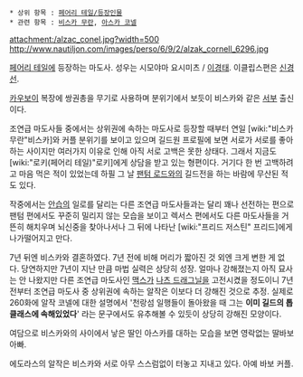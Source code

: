 
 * 상위 항목 : [[페어리 테일/등장인물]]
 * 관련 항목 : [[비스카 무란]], [[아스카 코넬]]



attachment:/alzac_conel.jpg?width=500
http://www.nautiljon.com/images/perso/6/9/2/alzak_cornell_6296.jpg


[[페어리 테일(만화)|페어리 테일]]에 등장하는 마도사. 성우는 시모야마 요시미츠 / [[이경태]]. 이클립스편은 [[신경선]].

[[카우보이]] 복장에 쌍권총을 무기로 사용하며 분위기에서 보듯이 비스카와 같은 [[서부]] 출신이다.

조연급 마도사들 중에서는 상위권에 속하는 마도사로 등장할 때부터 연일 [wiki:"비스카 무란"비스카]와 커플 분위기를 보이고 있으며 길드원 프로필에 보면 서로가 서로를 좋아하는 사이지만 여러가지 이유로 인해 아직 서로 고백은 못한 상태다. 그래서 지금도 [wiki:"로키(페어리 테일)"로키]에게 상담을 받고 있는 형편이다. 거기다 한 번 고백하려고 마음 먹은 적이 있었는데 하필 그 날 [[팬텀 로드]]와의 길드전을 하는 바람에 무산된 적도 있다.

작중에서는 [[안습]]의 일로를 달리는 다른 조연급 마도사들과는 달리 꽤나 선전하는 편으로 팬텀 편에서도 꾸준히 밀리지 않는 모습을 보이고 렉서스 편에서도 다른 마도사들을 거뜬히 해치우며 뇌신중을 찾아나서나 그 뒤에 나타난 [wiki:"프리드 저스틴" 프리드]에게 나가떨어지고 만다.

7년 뒤엔 비스카와 결혼하였다. 7년 전에 비해 머리가 짧아진 것 외엔 크게 변한 게 없다. 당연하지만 7년이 지난 만큼 마법 실력은 상당히 성장. 얼마나 강해졌는지 아직 묘사는 안 나왔지만 다른 조연급 마도사인 [[맥스]]가 [[나츠 드래그닐]]을 고전시켰을 정도이니 7년 전부터 조연급 마도사 중 상위권에 속하는 알작은 이보다 더 강해진 것으로 추정. 실제로 260화에 알작 코넬에 대한 설명에서 '천랑섬 일행들이 돌아왔을 때 그는 '''이미 길드의 톱 클래스에 속해있었다'''' 라는 문구에서도 유추해볼 수 있듯이 상당히 강해진 모양이다.

여담으로 비스카와의 사이에서 낳은 딸인 아스카를 대하는 모습을 보면 영락없는 딸바보 아빠.

에도라스의 알작은 비스카와 서로 아무 스스럼없이 터놓고 지내고 있다. 아예 바보 커플.

